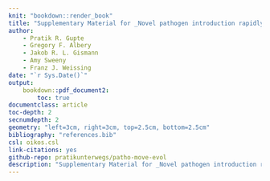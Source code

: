 ```yaml
--- 
knit: "bookdown::render_book"
title: "Supplementary Material for _Novel pathogen introduction rapidly alters the evolution of movement, restructuring animal societies_"
author:
    - Pratik R. Gupte
    - Gregory F. Albery
    - Jakob R. L. Gismann
    - Amy Sweeny
    - Franz J. Weissing
date: "`r Sys.Date()`"
output: 
    bookdown::pdf_document2:
        toc: true
documentclass: article
toc-depth: 2
secnumdepth: 2
geometry: "left=3cm, right=3cm, top=2.5cm, bottom=2.5cm"
bibliography: "references.bib"
csl: oikos.csl
link-citations: yes
github-repo: pratikunterwegs/patho-move-evol
description: "Supplementary Material for _Novel pathogen introduction rapidly alters the evolution of movement, restructuring animal societies_"
---
```


\newpage
